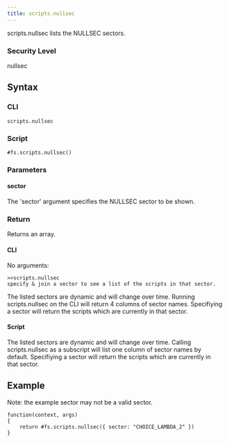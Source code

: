 ```yaml
---
title: scripts.nullsec
---
```


scripts.nullsec lists the NULLSEC sectors.

### Security Level

nullsec

## Syntax

### CLI

```
scripts.nullsec
```

### Script

```
#fs.scripts.nullsec()
```

### Parameters

#### sector

The 'sector' argument specifies the NULLSEC sector to be shown.

### Return

Returns an array.

#### CLI

No arguments:

```
>>scripts.nullsec
specify & join a sector to see a list of the scripts in that sector.
```

The listed sectors are dynamic and will change over time. Running scripts.nullsec on the CLI will return 4 columns of sector names. Specifiying a sector will return the scripts which are currently in that sector.

#### Script

The listed sectors are dynamic and will change over time. Calling scripts.nullsec as a subscript will list one column of sector names by default. Specifiying a sector will return the scripts which are currently in that sector.

## Example

Note: the example sector may not be a valid sector.

```
function(context, args)
{
	return #fs.scripts.nullsec({ sector: "CHOICE_LAMBDA_2" })
}
```

